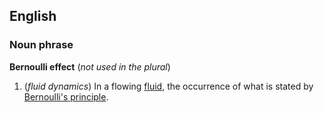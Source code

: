 ==English==
===Noun phrase===
'''Bernoulli effect''' (''not used in the plural'')
{{wikipedia}}

#(''fluid dynamics'') In a flowing [[fluid]], the occurrence of what is stated by [[Bernoulli's principle]].